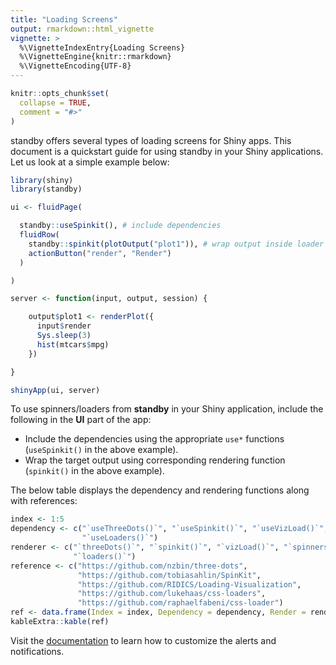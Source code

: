 ```yaml
---
title: "Loading Screens"
output: rmarkdown::html_vignette
vignette: >
  %\VignetteIndexEntry{Loading Screens}
  %\VignetteEngine{knitr::rmarkdown}
  %\VignetteEncoding{UTF-8}
---
```


```r
knitr::opts_chunk$set(
  collapse = TRUE,
  comment = "#>"
)
```

standby offers several types of loading screens for Shiny apps. This 
document is a quickstart guide for using standby in your Shiny applications. 
Let us look at a simple example below:

```r
library(shiny)
library(standby)

ui <- fluidPage(

  standby::useSpinkit(), # include dependencies
  fluidRow(
    standby::spinkit(plotOutput("plot1")), # wrap output inside loader
    actionButton("render", "Render")
  )

)

server <- function(input, output, session) {

    output$plot1 <- renderPlot({
      input$render
      Sys.sleep(3)
      hist(mtcars$mpg)
    })

}

shinyApp(ui, server)
```

To use spinners/loaders from **standby** in your Shiny application, include the 
following in the **UI** part of the app:

- Include the dependencies using the appropriate `use*` functions 
(`useSpinkit()` in the above example).
- Wrap the target output using corresponding rendering function 
(`spinkit()` in the above example).

The below table displays the dependency and rendering functions along with references:

```r
index <- 1:5
dependency <- c("`useThreeDots()`", "`useSpinkit()`", "`useVizLoad()`", "`useSpinners()`", 
                "`useLoaders()`")
renderer <- c("`threeDots()`", "`spinkit()`", "`vizLoad()`", "`spinners()`",
              "`loaders()`")
reference <- c("https://github.com/nzbin/three-dots",
               "https://github.com/tobiasahlin/SpinKit",
               "https://github.com/RIDICS/Loading-Visualization",
               "https://github.com/lukehaas/css-loaders",
               "https://github.com/raphaelfabeni/css-loader")
ref <- data.frame(Index = index, Dependency = dependency, Render = renderer, Reference = reference)
kableExtra::kable(ref)
```

Visit the [documentation](https://standby.rsquaredacademy.com) to learn how to 
customize the alerts and notifications.
